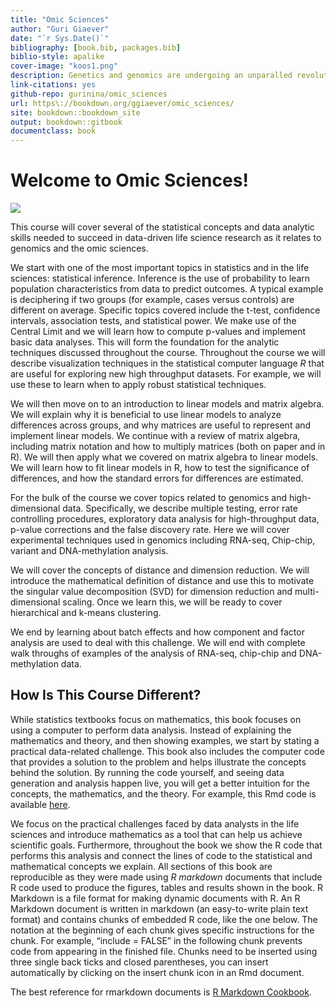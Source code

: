 ```yaml
---
title: "Omic Sciences"
author: "Guri Giaever"
date: "`r Sys.Date()`"
bibliography: [book.bib, packages.bib]
biblio-style: apalike
cover-image: "koos1.png"
description: Genetics and genomics are undergoing an unparalled revolution in terms of technical capabilities and their impact on human health. Similar advances are ocurring for studying all the proteins within a cell (proteomics) and in our ability to manage and analyze all of the resulting data. These increases in our understanding of biology and human health can create breakthroughs in disease treatment and brings the prospect of personalized medicine closer to practical reality. This course will, through the lens of Pharmaceutical Science, provide an introduction and review of the general principles of genomics and molecular biology. Students will then explore the key genomic technologies and computational approaches that are driving advances in prognostics, diagnostics and treatment. Students will learn how scientists sequence,assemble and analyze structure and function of genomes and explore methods for determining the heretibility of traits and diseases by studying the larger population. Students will also learn how advanced functional genomics techniques can be applied to help develop new therapeutic strategies against major diseases. Fingally, we will survey key related advances in mass spectrometry-based proteomics that are enabling rapied, highly-multiplexed characterization of protein function in health and disease. This course will give students a detailed understanding of how omics technologies and data processing methods can be harnessed for pharmaceutical research applications.
link-citations: yes
github-repo: gurinina/omic_sciences
url: https\://bookdown.org/ggiaever/omic_sciences/
site: bookdown::bookdown_site
output: bookdown::gitbook
documentclass: book
---
```


# Welcome to Omic Sciences!

![](figure/koos1.png)

This course will cover several of the statistical concepts and data analytic skills needed to succeed in data-driven life science research as it relates to genomics and the omic sciences.

We start with one of the most important topics in statistics and in the life sciences: statistical inference. Inference is the use of probability to learn population characteristics from data to predict outcomes. A typical example is deciphering if two groups (for example, cases versus controls) are different on average. Specific topics covered include the t-test, confidence intervals, association tests, and statistical power. We make use of the Central Limit and we will learn how to compute p-values and implement basic data analyses. This will form the foundation for the analytic techniques discussed throughout the course. Throughout the course we will describe visualization techniques in the statistical computer language *R* that are useful for exploring new high throughput datasets. For example, we will use these to learn when to apply robust statistical techniques.

We will then move on to an introduction to linear models and matrix algebra. We will explain why it is beneficial to use linear models to analyze differences across groups, and why matrices are useful to represent and implement linear models. We continue with a review of matrix algebra, including matrix notation and how to multiply matrices (both on paper and in R). We will then apply what we covered on matrix algebra to linear models. We will learn how to fit linear models in R, how to test the significance of differences, and how the standard errors for differences are estimated.

For the bulk of the course we cover topics related to genomics and high-dimensional data. Specifically, we describe multiple testing, error rate controlling procedures, exploratory data analysis for high-throughput data, p-value corrections and the false discovery rate. Here we will cover experimental techniques used in genomics including RNA-seq, Chip-chip, variant and DNA-methylation analysis.

We will cover the concepts of distance and dimension reduction. We will introduce the mathematical definition of distance and use this to motivate the singular value decomposition (SVD) for dimension reduction and multi-dimensional scaling. Once we learn this, we will be ready to cover hierarchical and k-means clustering.

We end by learning about batch effects and how component and factor analysis are used to deal with this challenge. We will end with complete walk throughs of examples of the analysis of RNA-seq, chip-chip and DNA-methylation data.

## How Is This Course Different?

While statistics textbooks focus on mathematics, this book focuses on using a computer to perform data analysis. Instead of explaining the mathematics and theory, and then showing examples, we start by stating a practical data-related challenge. This book also includes the computer code that provides a solution to the problem and helps illustrate the concepts behind the solution. By running the code yourself, and seeing data generation and analysis happen live, you will get a better intuition for the concepts, the mathematics, and the theory. For example, this Rmd code is available [here](https://github.com/gurinina/omic_sciences/blob/main/index.Rmd).

We focus on the practical challenges faced by data analysts in the life sciences and introduce mathematics as a tool that can help us achieve scientific goals. Furthermore, throughout the book we show the R code that performs this analysis and connect the lines of code to the statistical and mathematical concepts we explain. All sections of this book are reproducible as they were made using *R markdown* documents that include R code used to produce the figures, tables and results shown in the book. R Markdown is a file format for making dynamic documents with R. An R Markdown document is written in markdown (an easy-to-write plain text format) and contains chunks of embedded R code, like the one below. The notation at the beginning of each chunk gives specific instructions for the chunk. For example, "include = FALSE" in the following chunk prevents code from appearing in the finished file. Chunks need to be inserted using three single back ticks and closed parentheses, you can insert automatically by clicking on the insert chunk icon in an Rmd document.

The best reference for rmarkdown documents is [R Markdown Cookbook](https://bookdown.org/yihui/rmarkdown-cookbook/).

